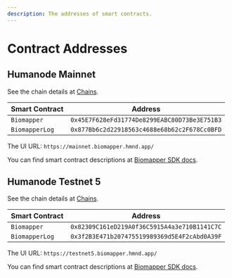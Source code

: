 ```yaml
---
description: The addresses of smart contracts.
---
```


# Contract Addresses

## Humanode Mainnet

See the chain details at [Chains](https://link.humanode.io/docs/chains#humanode-mainnet).

| Smart Contract | Address                                      |
| -------------- | -------------------------------------------- |
| `Biomapper`    | `0x45E7F628eFd31774De8299EABC80D73Be3E751B3` |
| `BiomapperLog` | `0x877Bb6c2d22918563c4688e68b62c2F678Cc0BFD` |

The UI URL: `https://mainnet.biomapper.hmnd.app/`

You can find smart contract descriptions
at [Biomapper SDK docs](https://link.humanode.io/docs/biomapper-sdk).

## Humanode Testnet 5

See the chain details at [Chains](https://link.humanode.io/docs/chains#testnets).

| Smart Contract | Address                                      |
| -------------- | -------------------------------------------- |
| `Biomapper`    | `0x82309C161eD219A0f36C5915A4a3e710B1141C7C` |
| `BiomapperLog` | `0x3f2B3E471b207475519989369d5E4F2cAbd0A39F` |

The UI URL: `https://testnet5.biomapper.hmnd.app/`

You can find smart contract descriptions
at [Biomapper SDK docs](https://link.humanode.io/docs/biomapper-sdk).
